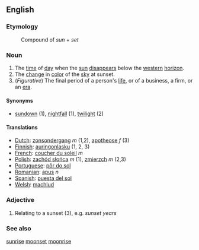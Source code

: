 ==English==

===Etymology===
:Compound of ''sun'' + ''set''

===Noun===
#The [[time]] of [[day]] when the [[sun]] [[disappear]]s below the [[western]] [[horizon]].
#The [[change]] in [[color]] of the [[sky]] at sunset.
#(''Figurative'') The final period of a person's [[life]], or of a business, a firm, or an [[era]].

====Synonyms====
*[[sundown]] (1), [[nightfall]] (1), [[twilight]] (2)

====Translations====
*[[Dutch]]: [[zonsondergang]] ''m'' (1,2), [[apotheose]] ''f'' (3)
*[[Finnish]]: [[auringonlasku]] (1, 2, 3)
*[[French]]: [[coucher du soleil]] ''m''
*[[Polish]]: [[zachód słońca]] ''m'' (1), [[zmierzch]] ''m'' (2,3) 
*[[Portuguese]]: [[pôr do sol]]
*[[Romanian]]: [[apus]] ''n''
*[[Spanish]]: [[puesta del sol]]
*[[Welsh]]: [[machlud]]


===Adjective===
#Relating to a sunset (3), e.g. ''sunset years''

===See also===
[[sunrise]] [[moonset]] [[moonrise]]